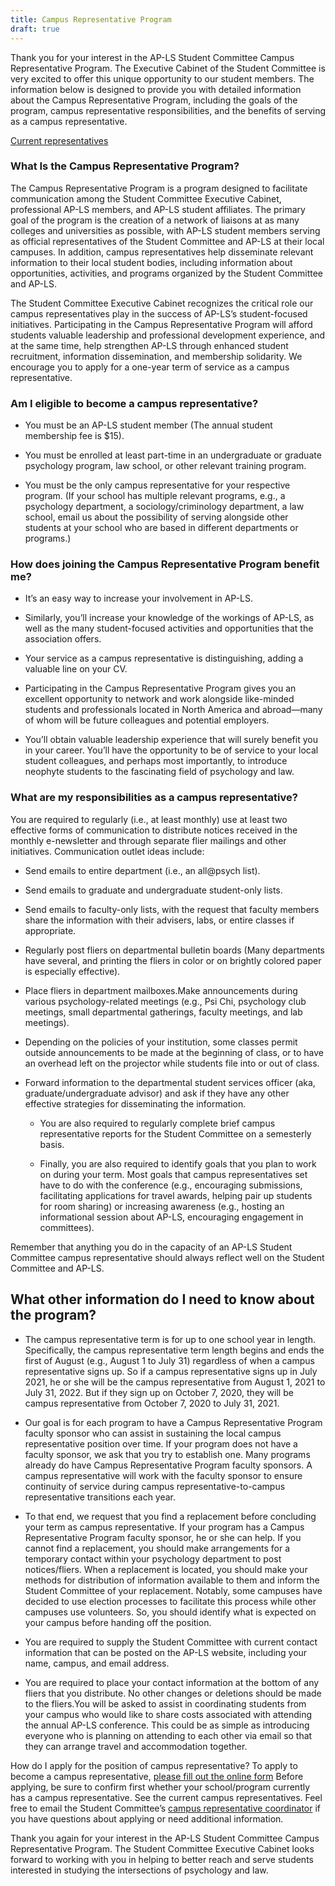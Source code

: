 ```yaml
---
title: Campus Representative Program
draft: true
---
```


Thank you for your interest in the AP-LS Student Committee Campus Representative Program. The Executive Cabinet of the Student Committee is very excited to offer this unique opportunity to our student members. The information below is designed to provide you with detailed information about the Campus Representative Program, including the goals of the program, campus representative responsibilities, and the benefits of serving as a campus representative.

[Current representatives](https://docs.google.com/spreadsheets/d/1zecpafvxt8XaHmJvhIFAB7_a7G3EDRPPuFNf2h3OiG8/edit#gid=228742081)

### What Is the Campus Representative Program?

The Campus Representative Program is a program designed to facilitate communication among the Student Committee Executive Cabinet, professional AP-LS members, and AP-LS student affiliates. The primary goal of the program is the creation of a network of liaisons at as many colleges and universities as possible, with AP-LS student members serving as official representatives of the Student Committee and AP-LS at their local campuses. In addition, campus representatives help disseminate relevant information to their local student bodies, including information about opportunities, activities, and programs organized by the Student Committee and AP-LS.

The Student Committee Executive Cabinet recognizes the critical role our campus representatives play in the success of AP-LS's student-focused initiatives. Participating in the Campus Representative Program will afford students valuable leadership and professional development experience, and at the same time, help strengthen AP-LS through enhanced student recruitment, information dissemination, and membership solidarity. We encourage you to apply for a one-year term of service as a campus representative.

### Am I eligible to become a campus representative?

-   You must be an AP-LS student member (The annual student membership fee is \$15).

-   You must be enrolled at least part-time in an undergraduate or graduate psychology program, law school, or other relevant training program.

-   You must be the only campus representative for your respective program. (If your school has multiple relevant programs, e.g., a psychology department, a sociology/criminology department, a law school, email us about the possibility of serving alongside other students at your school who are based in different departments or programs.)

### How does joining the Campus Representative Program benefit me?

-   It's an easy way to increase your involvement in AP-LS.

-   Similarly, you'll increase your knowledge of the workings of AP-LS, as well as the many student-focused activities and opportunities that the association offers.

-   Your service as a campus representative is distinguishing, adding a valuable line on your CV.

-   Participating in the Campus Representative Program gives you an excellent opportunity to network and work alongside like-minded students and professionals located in North America and abroad---many of whom will be future colleagues and potential employers.

-   You'll obtain valuable leadership experience that will surely benefit you in your career. You'll have the opportunity to be of service to your local student colleagues, and perhaps most importantly, to introduce neophyte students to the fascinating field of psychology and law.

### What are my responsibilities as a campus representative?

You are required to regularly (i.e., at least monthly) use at least two effective forms of communication to distribute notices received in the monthly e-newsletter and through separate flier mailings and other initiatives. Communication outlet ideas include:

-   Send emails to entire department (i.e., an all\@psych list).

-   Send emails to graduate and undergraduate student-only lists.

-   Send emails to faculty-only lists, with the request that faculty members share the information with their advisers, labs, or entire classes if appropriate.

-   Regularly post fliers on departmental bulletin boards (Many departments have several, and printing the fliers in color or on brightly colored paper is especially effective).

-   Place fliers in department mailboxes.Make announcements during various psychology-related meetings (e.g., Psi Chi, psychology club meetings, small departmental gatherings, faculty meetings, and lab meetings).

-   Depending on the policies of your institution, some classes permit outside announcements to be made at the beginning of class, or to have an overhead left on the projector while students file into or out of class.

-   Forward information to the departmental student services officer (aka, graduate/undergraduate advisor) and ask if they have any other effective strategies for disseminating the information.

    -   You are also required to regularly complete brief campus representative reports for the Student Committee on a semesterly basis.

    -   Finally, you are also required to identify goals that you plan to work on during your term. Most goals that campus representatives set have to do with the conference (e.g., encouraging submissions, facilitating applications for travel awards, helping pair up students for room sharing) or increasing awareness (e.g., hosting an informational session about AP-LS, encouraging engagement in committees).

Remember that anything you do in the capacity of an AP-LS Student Committee campus representative should always reflect well on the Student Committee and AP-LS.

## What other information do I need to know about the program?

-   The campus representative term is for up to one school year in length. Specifically, the campus representative term length begins and ends the first of August (e.g., August 1 to July 31) regardless of when a campus representative signs up. So if a campus representative signs up in July 2021, he or she will be the campus representative from August 1, 2021 to July 31, 2022. But if they sign up on October 7, 2020, they will be campus representative from October 7, 2020 to July 31, 2021.

-   Our goal is for each program to have a Campus Representative Program faculty sponsor who can assist in sustaining the local campus representative position over time. If your program does not have a faculty sponsor, we ask that you try to establish one. Many programs already do have Campus Representative Program faculty sponsors. A campus representative will work with the faculty sponsor to ensure continuity of service during campus representative-to-campus representative transitions each year.

-   To that end, we request that you find a replacement before concluding your term as campus representative. If your program has a Campus Representative Program faculty sponsor, he or she can help. If you cannot find a replacement, you should make arrangements for a temporary contact within your psychology department to post notices/fliers. When a replacement is located, you should make your methods for distribution of information available to them and inform the Student Committee of your replacement. Notably, some campuses have decided to use election processes to facilitate this process while other campuses use volunteers. So, you should identify what is expected on your campus before handing off the position.

-   You are required to supply the Student Committee with current contact information that can be posted on the AP-LS website, including your name, campus, and email address.

-   You are required to place your contact information at the bottom of any fliers that you distribute. No other changes or deletions should be made to the fliers.You will be asked to assist in coordinating students from your campus who would like to share costs associated with attending the annual AP-LS conference. This could be as simple as introducing everyone who is planning on attending to each other via email so that they can arrange travel and accommodation together.

How do I apply for the position of campus representative? To apply to become a campus representative, [please fill out the online form](https://docs.google.com/forms/d/e/1FAIpQLSd-hb9lnqs4BmtZI8e3JDI9FCAk3tKzg0TQoXIK1Vpm_HMNlg/viewform) Before applying, be sure to confirm first whether your school/program currently has a campus representative. See the current campus representatives. Feel free to email the Student Committee's [campus representative coordinator](aplscampusrep@gmail.com) if you have questions about applying or need additional information.

Thank you again for your interest in the AP-LS Student Committee Campus Representative Program. The Student Committee Executive Cabinet looks forward to working with you in helping to better reach and serve students interested in studying the intersections of psychology and law.
